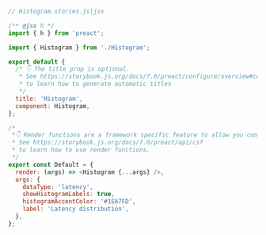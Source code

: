 ```js
// Histogram.stories.js|jsx

/** @jsx h */
import { h } from 'preact';

import { Histogram } from './Histogram';

export default {
  /* 👇 The title prop is optional.
   * See https://storybook.js.org/docs/7.0/preact/configure/overview#configure-story-loading
   * to learn how to generate automatic titles
   */
  title: 'Histogram',
  component: Histogram,
};

/*
 *👇 Render functions are a framework specific feature to allow you control on how the component renders.
 * See https://storybook.js.org/docs/7.0/preact/api/csf
 * to learn how to use render functions.
 */
export const Default = {
  render: (args) => <Histogram {...args} />,
  args: {
    dataType: 'latency',
    showHistogramLabels: true,
    histogramAccentColor: '#1EA7FD',
    label: 'Latency distribution',
  },
};
```
